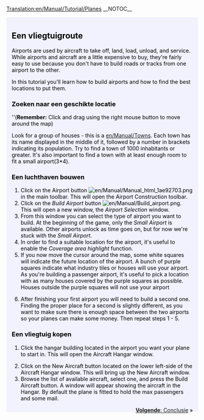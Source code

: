 [[Translation:en/Manual/Tutorial/Planes]]
{{en/Translation|origin= en/Manual/Tutorial/Buses
|from  = en
|to    = nl
|Percentage =0
}}
__NOTOC__
{{en/Tabs|5|4
|nl/Manual/Tutorial/Tutorial|1. Starten<!--
-->|nl/Manual/Tutorial/Bussen|2. Bussen<!--
-->|nl/Manual/Tutorial/Treinen|3. Treinen<!--
-->|nl/Manual/Tutorial/Vliegtuigen|4. Vliegtuigen<!--
-->|nl/Manual/Tutorial/Conclusie|5. Conclusie}}
<div style="padding:.5em 1em 1em 1em; border-top:none; background-color:#f1f2fe; color:#000;">
{{nl/Manual/Tutorial/Tutorial}}
==Een vliegtuigroute==
Airports are used by aircraft to take off, land, load, unload, and service. While airports and aircraft are a little expensive to buy, they're fairly easy to use because you don't have to build roads or tracks from one airport to the other.

In this tutorial you'll learn how to build airports and how to find the best locations to put them.
{{en/Phototable|[[File:en/Manual/Airport s.png]]|Een klein vliegveld (3*4)|none}}

===Zoeken naar een geschikte locatie===
''('''Remember:''' Click and drag using the right mouse button to move around the map)

Look for a group of houses - this is a [[en/Manual/Towns]]. Each town has its name displayed in the middle of it, followed by a number in brackets indicating its population. Try to find a town of 1000 inhabitants or greater. It's also important to find a town with at least enough room to fit a small airport(3*4).

===Een luchthaven bouwen===
#Click on the Airport button [[File:en/Manual/Manual html 1ae92703.png]] in the main toolbar. This will open the Airport Construction toolbar.
#Click on the ''Build Airport'' button [[File:en/Manual/Build airport.png]]. This will open a new window, the ''Airport Selection'' window.
#From this window you can select the type of airport you want to build. At the beginning of the game, only the ''Small Airport'' is available. Other airports unlock as time goes on, but for now we're stuck with the ''Small Airport''.
#In order to find a suitable location for the airport, it's useful to enable the ''Coverage area highlight'' function.
#If you now move the cursor around the map, some white squares will indicate the future location of the airport. A bunch of purple squares indicate what industry tiles or houses will use your airport. As you're building a passenger airport, it's useful to pick a location with as many houses covered by the purple squares as possible. Houses outside the purple squares will not use your airport
{{en/Phototable|[[File:en/Manual/Build-airport-3.png|400px]]|Een geschikte locatie om een luchthaven te bouwen.|none|6=:}}
<ol start="6">
<li>After finishing your first airport you will need to build a second one. Finding the proper place for a second is slightly different, as you want to make sure there is enough space between the two airports so your planes can make some money. Then repeat steps 1 - 5.
</ol>
===Een vliegtuig kopen===
#Click the hangar building located in the airport you want your plane to start in. This will open the Aircraft Hangar window.
{{en/Phototable|[[File:en/Manual/Step1aircraft.png|400px]]|Vliegveld hangar venster.|none}}
<ol start="2">
<li>Click on the New Aircraft button located on the lower left-side of the Aircraft Hangar window. This will bring up the New Aircraft window. 
<li>Browse the list of available aircraft, select one, and press the Build Aircraft button. A window will appear showing the aircraft in the Hangar. By default the plane is fitted to hold the max passengers and some mail.
</ol>
<span style="float: right">[[nl/Manual/Tutorial/Conclusie|'''Volgende''': Conclusie]] &raquo;</span>
</div>